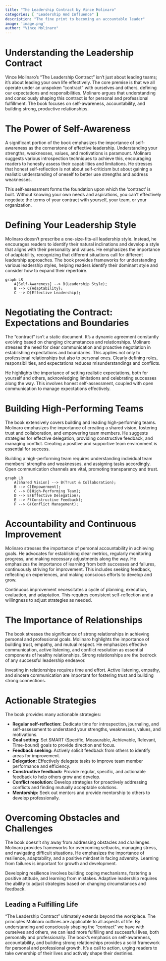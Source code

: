 ```yaml
---
title: "The Leadership Contract by Vince Molinaro"
categories: [ "Leadership And Influence" ]
description: "The fine print to becoming an accountable leader"
image: 'image.png'
author: "Vince Molinaro"
---
```

# Understanding the Leadership Contract

Vince Molinaro's "The Leadership Contract" isn't just about leading teams; it's about leading your own life effectively. The core premise is that we all operate under an unspoken "contract" with ourselves and others, defining our expectations and responsibilities. Molinaro argues that understanding and consciously shaping this contract is for personal and professional fulfillment. The book focuses on self-awareness, accountability, and building strong, productive relationships.


# The Power of Self-Awareness

A significant portion of the book emphasizes the importance of self-awareness as the cornerstone of effective leadership.  Understanding your strengths, weaknesses, values, and motivations is paramount.  Molinaro suggests various introspection techniques to achieve this, encouraging readers to honestly assess their capabilities and limitations. He stresses that honest self-reflection is not about self-criticism but about gaining a realistic understanding of oneself to better use strengths and address weaknesses.

This self-assessment forms the foundation upon which the 'contract' is built.  Without knowing your own needs and aspirations, you can't effectively negotiate the terms of your contract with yourself, your team, or your organization.

# Defining Your Leadership Style

Molinaro doesn't prescribe a one-size-fits-all leadership style. Instead, he encourages readers to identify their natural inclinations and develop a style that aligns with their personality and values. He emphasizes the importance of adaptability, recognizing that different situations call for different leadership approaches.  The book provides frameworks for understanding various leadership styles, helping readers identify their dominant style and consider how to expand their repertoire.

```mermaid
graph LR
    A[Self-Awareness] --> B(Leadership Style);
    B --> C{Adaptability};
    C --> D[Effective Leadership];
```


#  Negotiating the Contract: Expectations and Boundaries

The "contract" isn't a static document. It's a dynamic agreement constantly evolving based on changing circumstances and relationships. Molinaro stresses the need for clear communication and proactive negotiation in establishing expectations and boundaries.  This applies not only to professional relationships but also to personal ones. Clearly defining roles, responsibilities, and expectations reduces misunderstandings and conflicts.  

He highlights the importance of setting realistic expectations, both for yourself and others, acknowledging limitations and celebrating successes along the way.  This involves honest self-assessment, coupled with open communication to manage expectations effectively.

# Building High-Performing Teams

The book extensively covers building and leading high-performing teams. Molinaro emphasizes the importance of creating a shared vision, fostering trust and collaboration, and empowering team members. He suggests strategies for effective delegation, providing constructive feedback, and managing conflict. Creating a positive and supportive team environment is essential for success.

Building a high-performing team requires understanding individual team members' strengths and weaknesses, and assigning tasks accordingly.  Open communication channels are vital, promoting transparency and trust.

```mermaid
graph LR
    A[Shared Vision] --> B(Trust & Collaboration);
    B --> C[Empowerment];
    C --> D[High-Performing Team];
    D --> E(Effective Delegation);
    E --> F(Constructive Feedback);
    F --> G(Conflict Management);

```

# Accountability and Continuous Improvement

Molinaro stresses the importance of personal accountability in achieving goals.  He advocates for establishing clear metrics, regularly monitoring progress, and making necessary adjustments along the way.  He emphasizes the importance of learning from both successes and failures, continuously striving for improvement.   This includes seeking feedback, reflecting on experiences, and making conscious efforts to develop and grow.

Continuous improvement necessitates a cycle of planning, execution, evaluation, and adaptation.  This requires consistent self-reflection and a willingness to adjust strategies as needed.


#  The Importance of Relationships

The book stresses the significance of strong relationships in achieving personal and professional goals.  Molinaro highlights the importance of building trust, empathy, and mutual respect.  He emphasizes effective communication, active listening, and conflict resolution as essential components of healthy relationships.  Strong relationships are the bedrock of any successful leadership endeavor.

Investing in relationships requires time and effort. Active listening, empathy, and sincere communication are important for fostering trust and building strong connections.


# Actionable Strategies

The book provides many actionable strategies:

* **Regular self-reflection:**  Dedicate time for introspection, journaling, and self-assessment to understand your strengths, weaknesses, values, and motivations.
* **Goal setting:** Set SMART (Specific, Measurable, Achievable, Relevant, Time-bound) goals to provide direction and focus.
* **Feedback seeking:** Actively solicit feedback from others to identify areas for improvement.
* **Delegation:** Effectively delegate tasks to improve team member performance and efficiency.
* **Constructive feedback:** Provide regular, specific, and actionable feedback to help others grow and develop.
* **Conflict resolution:** Develop strategies for proactively addressing conflicts and finding mutually acceptable solutions.
* **Mentorship:** Seek out mentors and provide mentorship to others to develop professionally.

#  Overcoming Obstacles and Challenges

The book doesn't shy away from addressing obstacles and challenges. Molinaro provides frameworks for overcoming setbacks, managing stress, and navigating difficult situations. He emphasizes the importance of resilience, adaptability, and a positive mindset in facing adversity. Learning from failures is important for growth and development.

Developing resilience involves building coping mechanisms, fostering a positive attitude, and learning from mistakes.  Adaptive leadership requires the ability to adjust strategies based on changing circumstances and feedback.


## Leading a Fulfilling Life

"The Leadership Contract" ultimately extends beyond the workplace.  The principles Molinaro outlines are applicable to all aspects of life.  By understanding and consciously shaping the "contract" we have with ourselves and others, we can lead more fulfilling and successful lives, both personally and professionally.  The book's emphasis on self-awareness, accountability, and building strong relationships provides a solid framework for personal and professional growth.  It’s a call to action, urging readers to take ownership of their lives and actively shape their destinies.

